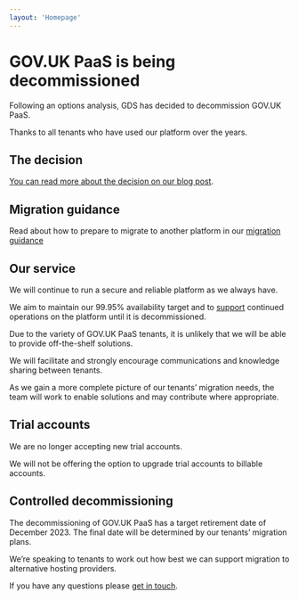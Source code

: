 ```yaml
---
layout: 'Homepage'
---
```



<GridRow>

<GridColumn width='two-thirds'>

# GOV.UK PaaS is being decommissioned

Following an options analysis, GDS has decided to decommission GOV.UK PaaS.

Thanks to all tenants who have used our platform over the years.

## The decision

[You can read more about the decision on our blog post](https://gds.blog.gov.uk/2022/07/12/why-weve-decided-to-decommission-gov-uk-paas-platform-as-a-service/).

## Migration guidance

Read about how to prepare to migrate to another platform in our [migration guidance](migration-guidance)

## Our service

We will continue to run a secure and reliable platform as we always have.

We aim to maintain our 99.95% availability target and to [support](https://www.cloud.service.gov.uk/support-and-response-times) continued operations on the platform until it is decommissioned.

Due to the variety of GOV.UK PaaS tenants, it is unlikely that we will be able to provide off-the-shelf solutions. 

We will facilitate and strongly encourage communications and knowledge sharing between tenants.

As we gain a more complete picture of our tenants’ migration needs, the team will work to enable solutions and may contribute where appropriate.

## Trial accounts

We are no longer accepting new trial accounts. 

We will not be offering the option to upgrade trial accounts to billable accounts.

## Controlled decommissioning

The decommissioning of GOV.UK PaaS has a target retirement date of  December 2023. The final date will be determined by our tenants’ migration plans.

We’re speaking to tenants to work out how best we can support migration to alternative hosting providers.

If you have any questions please [get in touch](https://admin.london.cloud.service.gov.uk/support/contact-us).



</GridColumn>
</GridRow>
